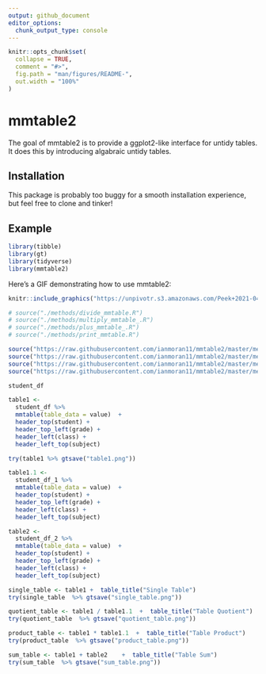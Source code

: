 ```yaml
---
output: github_document
editor_options: 
  chunk_output_type: console
---
```


<!-- README.md is generated from README.Rmd. Please edit that file -->

```r
knitr::opts_chunk$set(
  collapse = TRUE,
  comment = "#>",
  fig.path = "man/figures/README-",
  out.width = "100%"
)
```

# mmtable2

<!-- badges: start -->
<!-- badges: end -->

The goal of mmtable2 is to provide a ggplot2-like interface for untidy tables.
It does this by introducing algabraic untidy tables. 

## Installation

This package is probably too buggy for a smooth installation experience, but feel free to clone and tinker!

## Example

```r
library(tibble)
library(gt)
library(tidyverse)
library(mmtable2)
```

Here's a GIF demonstrating how to use mmtable2:

```r
knitr::include_graphics("https://unpivotr.s3.amazonaws.com/Peek+2021-04-11+15-34.gif")
```

```r
# source("./methods/divide_mmtable.R")
# source("./methods/multiply_mmtable_.R")
# source("./methods/plus_mmtable_.R")
# source("./methods/print_mmtable.R")

source("https://raw.githubusercontent.com/ianmoran11/mmtable2/master/methods/divide_mmtable.R")
source("https://raw.githubusercontent.com/ianmoran11/mmtable2/master/methods/multiply_mmtable_.R")
source("https://raw.githubusercontent.com/ianmoran11/mmtable2/master/methods/plus_mmtable_.R")
source("https://raw.githubusercontent.com/ianmoran11/mmtable2/master/methods/print_mmtable.R")
```


```r
student_df
```


```r
table1 <-
  student_df %>%
  mmtable(table_data = value)  +
  header_top(student) +
  header_top_left(grade) +
  header_left(class) +
  header_left_top(subject)

try(table1 %>% gtsave("table1.png"))
```


```r
table1.1 <-
  student_df_1 %>%
  mmtable(table_data = value)  +
  header_top(student) +
  header_top_left(grade) +
  header_left(class) +
  header_left_top(subject)

table2 <-
  student_df_2 %>%
  mmtable(table_data = value)  +
  header_top(student) +
  header_top_left(grade) +
  header_left(class) +
  header_left_top(subject)

```

```r
single_table <- table1 +  table_title("Single Table")  
try(single_table  %>% gtsave("single_table.png"))
```

```r
quotient_table <- table1 / table1.1  +  table_title("Table Quotient")
try(quotient_table  %>% gtsave("quotient_table.png"))
```

```r
product_table <- table1 * table1.1  +  table_title("Table Product") 
try(product_table  %>% gtsave("product_table.png"))
```

```r
sum_table <- table1 + table2    +  table_title("Table Sum")     
try(sum_table  %>% gtsave("sum_table.png"))
```



